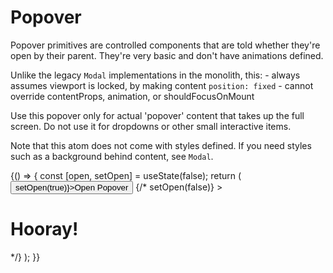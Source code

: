 

<Meta title="Core|Atoms/Popover" component={Popover} />

# Popover

<StoryStatus status="ready" />

Popover primitives are controlled components that are told whether
they're open by their parent. They're very basic and
don't have animations defined.

Unlike the legacy `Modal` implementations in the monolith, this: - always
assumes viewport is locked, by making content `position: fixed` - cannot override
contentProps, animation, or shouldFocusOnMount

Use this popover only for actual 'popover' content that takes
up the full screen. Do not use it for dropdowns or other small
interactive items.

Note that this atom does not come with styles defined. If you need styles such as
a background behind content, see `Modal`.

<Preview>
  <Story name="Popover" parameters={{ storyshots: { disable: true } }}>
    {() => {
      const [open, setOpen] = useState(false);
      return (
        <React.Fragment>
          <Button onClick={() => setOpen(true)}>Open Popover</Button>
          <Container>
            {/* <Popover
              clickOutsideCloses
              isOpen={open}
              onRequestClose={() => setOpen(false)}
            >
              <Container>
                <h1>Hooray!</h1>
              </Container>
            </Popover> */}
          </Container>
        </React.Fragment>
      );
    }}
  </Story>
</Preview>

<Props of={Popover} />
